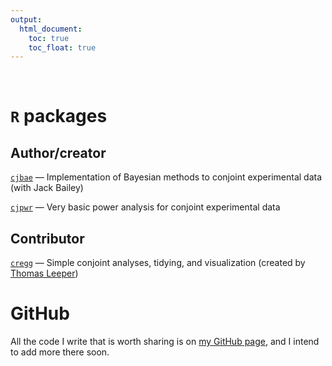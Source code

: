 ```yaml
---
output:
  html_document: 
    toc: true
    toc_float: true
---
```


<br />

# `R` packages

## Author/creator

[`cjbae`](https://github.com/mbarnfield/cjbae) --- Implementation of Bayesian methods to conjoint experimental data (with Jack Bailey)

[`cjpwr`](https://github.com/mbarnfield/cjpwr) --- Very basic power analysis for conjoint experimental data

## Contributor

[`cregg`](https://github.com/leeper/cregg) --- Simple conjoint analyses, tidying, and visualization (created by [Thomas Leeper](https://thomasleeper.com))

# GitHub

All the code I write that is worth sharing is on [my GitHub page](https://github.com/mbarnfield), and I intend to add more there soon.